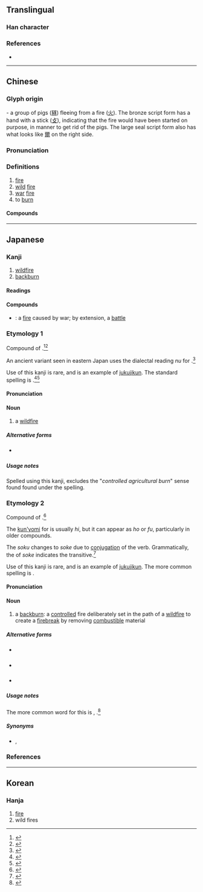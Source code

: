 {{character info/new}}
==Translingual==

===Han character===
{{Han char|rn=86|rad=火|as=14|sn=18|four=11809|canj=MOF|ids=⿱豩火}}

===References===
* {{Han ref|kx=0685.240|dkj=19508|dj=1098.130|hdz=32242.230|uh=71F9|ud=29177|bh=EFFB|bd=61435}}

----

==Chinese==
{{zh-forms|alt=𤐨}}

===Glyph origin===
{{Han etyl}}
{{liushu|ic}} - a group of pigs ([[豩]]) fleeing from a fire ([[火]]). The bronze script form has a hand with a stick ([[攴]]), indicating that the fire would have been started on purpose, in manner to get rid of the pigs. The large seal script form also has what looks like [[爾]] on the right side.

===Pronunciation===
{{zh-pron
|m=xiǎn
|c=sin2
|h=pfs=
|md=
|mn=
|w=
|mc=y
|oc=2+1+3
|cat=n,v
}}

===Definitions===
{{zh-hanzi}}

# [[fire]]
# [[wild]] [[fire]]
# [[war]] [[fire]]
# to [[burn]]

====Compounds====
{{zh-der|兵燹}}

----

==Japanese==

===Kanji===
{{ja-kanji|grade=uc|rs=火14}}

# [[wildfire]]
# [[backburn]]

====Readings====
{{ja-readings
|goon=[[せん]] (sen)
|kanon=[[せん]] (sen)
|kun=[[のび]] (nobi), [[ぬび]] (nubi, ''obsolete'') [[ほそけ]] (hosoke)
}}

====Compounds====
* {{ja-r|兵燹|へいせん}} {{qualifier|rare}}: a [[fire]] caused by war; by extension, a [[battle]]

===Etymology 1===
{{ja-kanjitab|yomi=kun|のび}}
Compound of {{compound|lang=ja|sort=のび|野|tr1=no|t1=field|火|tr2=hi|t2=fire}}.<ref name="KDJ">{{R:Kokugo Dai Jiten}}</ref><ref name="DJR">{{R:Daijirin}}</ref> {{rendaku2|sort=のび|hi|bi}}

An ancient variant seen in eastern Japan uses the dialectal reading ''nu'' for {{m|ja|野}}.<ref name="KDJ">{{R:Kokugo Dai Jiten}}</ref>

Use of this kanji {{lang|ja|燹}} is rare, and is an example of [[熟字訓#Japanese|jukujikun]]. The standard spelling is {{m|ja|野火}}.<ref name="KDJ">{{R:Kokugo Dai Jiten}}</ref><ref name="DJR">{{R:Daijirin}}</ref>

====Pronunciation====
{{ja-pron|yomi=k|のび|acc=1|acc_ref=DJR}}

====Noun====
{{ja-noun|のび}} {{lb|ja|rare|sort=のび}}

{{ja-noun|ぬび}} {{lb|ja|obsolete|sort=ぬび}}

# a [[wildfire]]

=====Alternative forms=====
* {{l|ja|野火}} {{qualifier|standard spelling}}

=====Usage notes=====
Spelled using this kanji, {{lang|ja|燹}} excludes the "''controlled agricultural burn''" sense found found under the {{l|ja|野火}} spelling.

===Etymology 2===
{{ja-kanjitab|yomi=k|ほそけ}}
Compound of {{compound|lang=ja|sort=ほそけ|火|tr1=ho|t1=fire|退く|tr2=soku|t2=to push away, to make distant}}.<ref name="KDJ">{{R:Kokugo Dai Jiten}}</ref>

The [[kun'yomi]] for {{m|ja|火}} is usually ''hi'', but it can appear as ''ho'' or ''fu'', particularly in older compounds.

The ''soku'' changes to ''soke'' due to [[conjugation]] of the verb. Grammatically, the {{m|ja|連用形|tr=ren'yōkei||continuative or stem form}} of ''soke'' indicates the transitive.<ref name="KDJ">{{R:Kokugo Dai Jiten}}</ref>

Use of this kanji {{lang|ja|燹}} is rare, and is an example of [[熟字訓|jukujikun]]. The more common spelling is {{m|ja|火退}}.

====Pronunciation====
{{ja-pron|yomi=k|ほそけ}}

====Noun====
{{ja-noun|ほそけ}} {{lb|ja|rare|sort=ほそけ}}

# a [[backburn]]: a [[controlled]] fire deliberately set in the path of a [[wildfire]] to create a [[firebreak]] by removing [[combustible]] material

=====Alternative forms=====
* {{l|ja|火退}} {{qualifier|rare}}
* {{l|ja|逆焼}} {{qualifier|rare}}
* {{l|ja|野火}} {{qualifier|rare}}

=====Usage notes=====
The more common word for this is {{m|ja|向火}}, {{ja-r|向かい火|むかいび}}.<ref name="KDJ">{{R:Kokugo Dai Jiten}}</ref>

=====Synonyms=====
* {{m|ja|向火}}, {{ja-r|向かい火|むかいび}}

===References===
<references/>

----

==Korean==

===Hanja===
{{ko-hanja|hangeul=희|eumhun=|rv=hui|mr=hŭi|y=huy}}

# [[fire]]
# wild fires